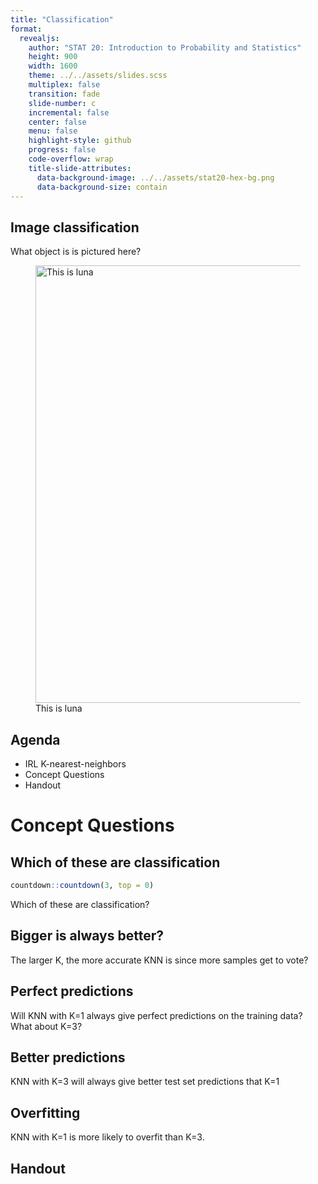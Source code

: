 ```yaml
---
title: "Classification"
format:
  revealjs:
    author: "STAT 20: Introduction to Probability and Statistics"
    height: 900
    width: 1600
    theme: ../../assets/slides.scss
    multiplex: false
    transition: fade
    slide-number: c
    incremental: false
    center: false
    menu: false
    highlight-style: github
    progress: false
    code-overflow: wrap
    title-slide-attributes:
      data-background-image: ../../assets/stat20-hex-bg.png
      data-background-size: contain
---
```



## Image classification

:::{.poll}
What object is is pictured here?
:::



![This is luna](images/luna.jpeg){fig-align="center" height="700"}



## Agenda

- IRL K-nearest-neighbors
- Concept Questions
- Handout

# Concept Questions

## Which of these are classification

```r
countdown::countdown(3, top = 0)
```

:::{.poll}
Which of these are classification?
:::


## Bigger is always better?


:::{.poll}
The larger K, the more accurate KNN is since more samples get to vote?
:::


## Perfect predictions

:::{.poll}
Will KNN with K=1 always give perfect predictions on the training data? What about K=3?
:::


## Better predictions

:::{.poll}
KNN with K=3 will always give better test set predictions that K=1
:::

## Overfitting

:::{.poll}
KNN with K=1 is more likely to overfit than K=3.
:::

## Handout

